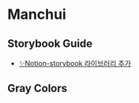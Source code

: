 

<Meta title="Configure your project" />

# Manchui

## Storybook Guide

- [✨Notion-storybook 라이브러리 추가](https://www.notion.so/storybook-bee4fe197e964738a4dc174b2e9c428b?pvs=4)

## Gray Colors

<ColorPalette>
  <ColorItem
    title="Gray Colors"
    colors={{
      50: ['#F9FAFB'],
      100: ['#F3F4F6'],
      200: ['#E5E7EB'],
      300: ['#D1D5DB'],
      400: ['#9CA3AF'],
      500: ['#6B7280'],
      600: ['#4B5563'],
      700: ['#374151'],
      800: ['#1F2937'],
      900: ['#111827'],
      950: ['#030713'],
    }}
  />
</ColorPalette>
